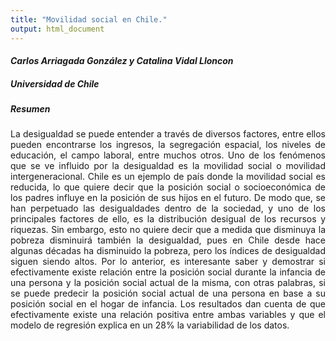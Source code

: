 ```yaml
---
title: "Movilidad social en Chile."
output: html_document
---
```

#### *Carlos Arriagada González y Catalina Vidal Lloncon*
##### Universidad de Chile

##### **Resumen**
<div style="text-align: justify">
La desigualdad se puede entender a través de diversos factores, entre ellos pueden encontrarse los ingresos, la segregación espacial, los niveles de educación, el campo laboral, entre muchos otros. Uno de los fenómenos que se ve influido por la desigualdad es la movilidad social o movilidad intergeneracional.
Chile es un ejemplo de país donde la movilidad social es reducida, lo que quiere decir que la posición social o socioeconómica de los padres influye en la posición de sus hijos en el futuro. De modo que, se han perpetuado las desigualdades dentro de la sociedad, y uno de los principales factores de ello, es la distribución desigual de los recursos y riquezas. Sin embargo, esto no quiere decir que a medida que disminuya la pobreza disminuirá también la desigualdad, pues en Chile desde hace algunas décadas ha disminuido la pobreza, pero los índices de desigualdad siguen siendo altos.
Por lo anterior, es interesante saber y demostrar si efectivamente existe relación entre la posición social durante la infancia de una persona y la posición social actual de la misma, con otras palabras, si se puede predecir la posición social actual de una persona en base a su posición social en el hogar de infancia. Los resultados dan cuenta de que efectivamente existe una relación positiva entre ambas variables y que el modelo de regresión explica en un 28% la variabilidad de los datos.

<div/>
